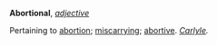 '''Abortional''', ''[[adjective (part of speech)|adjective]]''

Pertaining to [[abortion]]; [[miscarrying]]; [[abortive]]. ''[[Carlyle (source)|Carlyle]].''